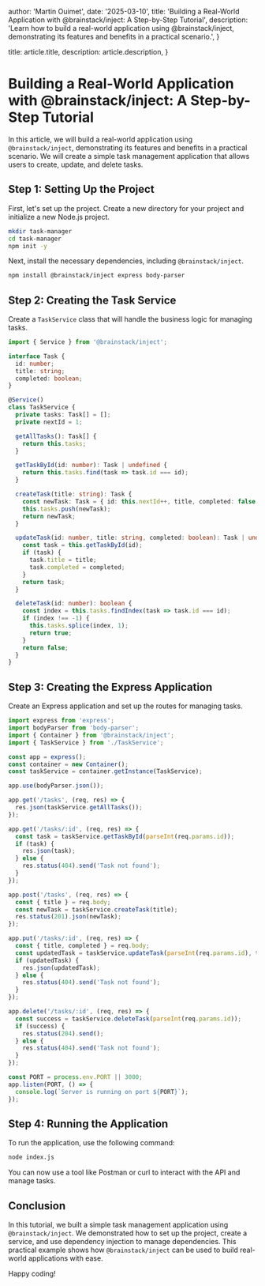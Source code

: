 
  author: 'Martin Ouimet',
  date: '2025-03-10',
  title: 'Building a Real-World Application with @brainstack/inject: A Step-by-Step Tutorial',
  description: 'Learn how to build a real-world application using @brainstack/inject, demonstrating its features and benefits in a practical scenario.',
}

  title: article.title,
  description: article.description,
}


# Building a Real-World Application with @brainstack/inject: A Step-by-Step Tutorial

In this article, we will build a real-world application using `@brainstack/inject`, demonstrating its features and benefits in a practical scenario. We will create a simple task management application that allows users to create, update, and delete tasks.

## Step 1: Setting Up the Project

First, let's set up the project. Create a new directory for your project and initialize a new Node.js project.

```bash
mkdir task-manager
cd task-manager
npm init -y
```

Next, install the necessary dependencies, including `@brainstack/inject`.

```bash
npm install @brainstack/inject express body-parser
```

## Step 2: Creating the Task Service

Create a `TaskService` class that will handle the business logic for managing tasks.

```typescript
import { Service } from '@brainstack/inject';

interface Task {
  id: number;
  title: string;
  completed: boolean;
}

@Service()
class TaskService {
  private tasks: Task[] = [];
  private nextId = 1;

  getAllTasks(): Task[] {
    return this.tasks;
  }

  getTaskById(id: number): Task | undefined {
    return this.tasks.find(task => task.id === id);
  }

  createTask(title: string): Task {
    const newTask: Task = { id: this.nextId++, title, completed: false };
    this.tasks.push(newTask);
    return newTask;
  }

  updateTask(id: number, title: string, completed: boolean): Task | undefined {
    const task = this.getTaskById(id);
    if (task) {
      task.title = title;
      task.completed = completed;
    }
    return task;
  }

  deleteTask(id: number): boolean {
    const index = this.tasks.findIndex(task => task.id === id);
    if (index !== -1) {
      this.tasks.splice(index, 1);
      return true;
    }
    return false;
  }
}
```

## Step 3: Creating the Express Application

Create an Express application and set up the routes for managing tasks.

```typescript
import express from 'express';
import bodyParser from 'body-parser';
import { Container } from '@brainstack/inject';
import { TaskService } from './TaskService';

const app = express();
const container = new Container();
const taskService = container.getInstance(TaskService);

app.use(bodyParser.json());

app.get('/tasks', (req, res) => {
  res.json(taskService.getAllTasks());
});

app.get('/tasks/:id', (req, res) => {
  const task = taskService.getTaskById(parseInt(req.params.id));
  if (task) {
    res.json(task);
  } else {
    res.status(404).send('Task not found');
  }
});

app.post('/tasks', (req, res) => {
  const { title } = req.body;
  const newTask = taskService.createTask(title);
  res.status(201).json(newTask);
});

app.put('/tasks/:id', (req, res) => {
  const { title, completed } = req.body;
  const updatedTask = taskService.updateTask(parseInt(req.params.id), title, completed);
  if (updatedTask) {
    res.json(updatedTask);
  } else {
    res.status(404).send('Task not found');
  }
});

app.delete('/tasks/:id', (req, res) => {
  const success = taskService.deleteTask(parseInt(req.params.id));
  if (success) {
    res.status(204).send();
  } else {
    res.status(404).send('Task not found');
  }
});

const PORT = process.env.PORT || 3000;
app.listen(PORT, () => {
  console.log(`Server is running on port ${PORT}`);
});
```

## Step 4: Running the Application

To run the application, use the following command:

```bash
node index.js
```

You can now use a tool like Postman or curl to interact with the API and manage tasks.

## Conclusion

In this tutorial, we built a simple task management application using `@brainstack/inject`. We demonstrated how to set up the project, create a service, and use dependency injection to manage dependencies. This practical example shows how `@brainstack/inject` can be used to build real-world applications with ease.

Happy coding!
